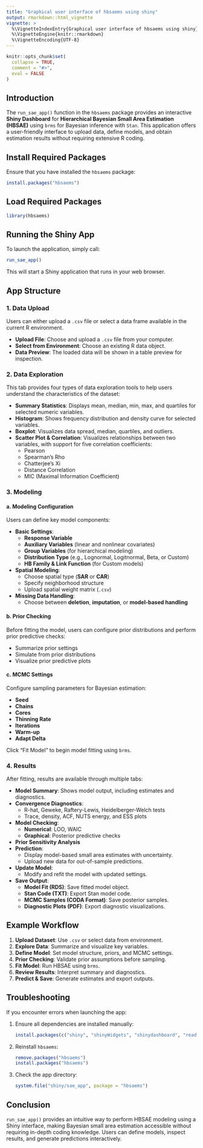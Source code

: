 ```yaml
---
title: "Graphical user interface of hbsaems using shiny"
output: rmarkdown::html_vignette
vignette: >
  %\VignetteIndexEntry{Graphical user interface of hbsaems using shiny}
  %\VignetteEngine{knitr::rmarkdown}
  %\VignetteEncoding{UTF-8}
---
```


```r
knitr::opts_chunk$set(
  collapse = TRUE,
  comment = "#>",
  eval = FALSE
)
```

## Introduction

The `run_sae_app()` function in the `hbsaems` package provides an interactive **Shiny Dashboard** for **Hierarchical Bayesian Small Area Estimation (HBSAE)** using `brms` for Bayesian inference with `Stan`. This application offers a user-friendly interface to upload data, define models, and obtain estimation results without requiring extensive R coding.

## Install Required Packages

Ensure that you have installed the `hbsaems` package:

``` r
install.packages("hbsaems")
```

## Load Required Packages

``` r
library(hbsaems)
```

## Running the Shiny App

To launch the application, simply call:

``` r
run_sae_app()
```

This will start a Shiny application that runs in your web browser.

## App Structure

### 1. **Data Upload**

Users can either upload a `.csv` file or select a data frame available in the current R environment.

-   **Upload File**: Choose and upload a `.csv` file from your computer.
-   **Select from Environment**: Choose an existing R data object.
-   **Data Preview**: The loaded data will be shown in a table preview for inspection.

### 2. **Data Exploration**

This tab provides four types of data exploration tools to help users understand the characteristics of the dataset:

-   **Summary Statistics**: Displays mean, median, min, max, and quartiles for selected numeric variables.
-   **Histogram**: Shows frequency distribution and density curve for selected variables.
-   **Boxplot**: Visualizes data spread, median, quartiles, and outliers.
-   **Scatter Plot & Correlation**: Visualizes relationships between two variables, with support for five correlation coefficients:
    -   Pearson
    -   Spearman's Rho
    -   Chatterjee's Xi
    -   Distance Correlation
    -   MIC (Maximal Information Coefficient)

### 3. **Modeling**

#### a. Modeling Configuration

Users can define key model components:

-   **Basic Settings**:
    -   **Response Variable**
    -   **Auxiliary Variables** (linear and nonlinear covariates)
    -   **Group Variables** (for hierarchical modeling)
    -   **Distribution Type** (e.g., Lognormal, Logitnormal, Beta, or Custom)
    -   **HB Family & Link Function** (for Custom models)
-   **Spatial Modeling**:
    -   Choose spatial type (**SAR** or **CAR**)
    -   Specify neighborhood structure
    -   Upload spatial weight matrix (`.csv`)
-   **Missing Data Handling**:
    -   Choose between **deletion**, **imputation**, or **model-based handling**

#### b. Prior Checking

Before fitting the model, users can configure prior distributions and perform prior predictive checks:

-   Summarize prior settings
-   Simulate from prior distributions
-   Visualize prior predictive plots

#### c. MCMC Settings

Configure sampling parameters for Bayesian estimation:

-   **Seed**
-   **Chains**
-   **Cores**
-   **Thinning Rate**
-   **Iterations**
-   **Warm-up**
-   **Adapt Delta**

Click "Fit Model" to begin model fitting using `brms`.

### 4. **Results**

After fitting, results are available through multiple tabs:

-   **Model Summary**: Shows model output, including estimates and diagnostics.
-   **Convergence Diagnostics**:
    -   R-hat, Geweke, Raftery-Lewis, Heidelberger-Welch tests
    -   Trace, density, ACF, NUTS energy, and ESS plots
-   **Model Checking**:
    -   **Numerical**: LOO, WAIC
    -   **Graphical**: Posterior predictive checks
-   **Prior Sensitivity Analysis**
-   **Prediction**:
    -   Display model-based small area estimates with uncertainty.
    -   Upload new data for out-of-sample predictions.
-   **Update Model**:
    -   Modify and refit the model with updated settings.
-   **Save Output**:
    -   **Model Fit (RDS)**: Save fitted model object.
    -   **Stan Code (TXT)**: Export Stan model code.
    -   **MCMC Samples (CODA Format)**: Save posterior samples.
    -   **Diagnostic Plots (PDF)**: Export diagnostic visualizations.

## Example Workflow

1.  **Upload Dataset**: Use `.csv` or select data from environment.
2.  **Explore Data**: Summarize and visualize key variables.
3.  **Define Model**: Set model structure, priors, and MCMC settings.
4.  **Prior Checking**: Validate prior assumptions before sampling.
5.  **Fit Model**: Run HBSAE using `brms`.
6.  **Review Results**: Interpret summary and diagnostics.
7.  **Predict & Save**: Generate estimates and export outputs.

## Troubleshooting

If you encounter errors when launching the app:

1.  Ensure all dependencies are installed manually:

    ``` r
    install.packages(c("shiny", "shinyWidgets", "shinydashboard", "readxl", "DT"))
    ```

2.  Reinstall `hbsaems`:

    ``` r
    remove.packages("hbsaems")
    install.packages("hbsaems")
    ```

3.  Check the app directory:

    ``` r
    system.file("shiny/sae_app", package = "hbsaems")
    ```

## Conclusion

`run_sae_app()` provides an intuitive way to perform HBSAE modeling using a Shiny interface, making Bayesian small area estimation accessible without requiring in-depth coding knowledge. Users can define models, inspect results, and generate predictions interactively.
